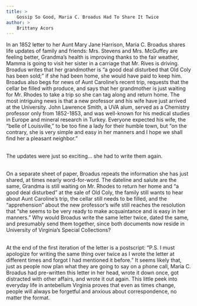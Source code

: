 ```yaml
---
title: >
	Gossip So Good, Maria C. Broadus Had To Share It Twice
author: >
	Brittany Acors
---
```

<p>In an 1852 letter to her Aunt Mary Jane Harrison, Maria C. Broadus shares life updates of family and friends: Mrs. Stevens and Mrs. McGuffey are feeling better, Grandma&rsquo;s health is improving thanks to the fair weather, Mamma is going to visit her sister in a carriage that Mr. Rives is driving. Broadus writes that her grandmother is &ldquo;a good deal disturbed that Old Coly has been sold;&rdquo; if she had been home, she would have paid to keep him. Broadus also begs for news of Aunt Caroline&rsquo;s recent trip, requests that the cellar be filled with produce, and says that her grandmother is just waiting for Mr. Rhodes to take a trip so she can tag along and return home. The most intriguing news is that a new professor and his wife have just arrived at the University. John Lawrence Smith, a UVA alum, served as a Chemistry professor only from 1852-1853, and was well-known for his medical studies in Europe and mineral research in Turkey. Everyone expected his wife, the &ldquo;belle of Louisville,&rdquo; to be too fine a lady for their humble town, but &ldquo;on the contrary, she is very simple and easy in her manners and I hope we shall find her a pleasant neighbor.&rdquo;</p>
<p><br />
	The updates were just so exciting&hellip; she had to write them again.</p>
<p><br />
	On a separate sheet of paper, Broadus repeats the information she has just shared, at times nearly word-for-word. The dateline and salute are the same, Grandma is still waiting on Mr. Rhodes to return her home and &ldquo;a good deal disturbed&rdquo; at the sale of Old Coly, the family still wants to hear about Aunt Caroline&rsquo;s trip, the cellar still needs to be filled, and the &ldquo;apprehension&rdquo; about the new professor&rsquo;s wife still reaches the resolution that &ldquo;she seems to be very ready to make acquaintance and is easy in her manners.&rdquo; Why would Broadus write the same letter twice, dated the same, and presumably send them together, since both documents now reside in University of Virginia&rsquo;s Special Collections?</p>
<p><br />
	At the end of the first iteration of the letter is a postscript: &ldquo;P.S. I must apologize for writing the same thing over twice as I wrote the letter at different times and forgot I had mentioned it before.&rdquo; It seems likely that, just as people now plan what they are going to say on a phone call, Maria C. Broadus had pre-written this letter in her head, wrote it down once, got distracted with other affairs, and wrote it out again. This little peek into everyday life in antebellum Virginia proves that even as times change, people will always be forgetful and anxious about correspondence, no matter the format.</p>
